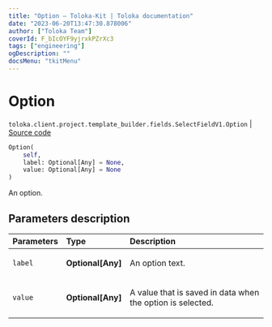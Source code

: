 ```yaml
---
title: "Option — Toloka-Kit | Toloka documentation"
date: "2023-06-20T13:47:30.878006"
author: ["Toloka Team"]
coverId: F_bIcOYF9yjrxkPZrXc3
tags: ["engineering"]
ogDescription: ""
docsMenu: "tkitMenu"
---
```


# Option

`toloka.client.project.template_builder.fields.SelectFieldV1.Option` | [Source code](https://github.com/Toloka/toloka-kit/blob/v1.2.0/src/client/project/template_builder/fields.py#L449)

```python
Option(
    self,
    label: Optional[Any] = None,
    value: Optional[Any] = None
)
```

An option.

## Parameters description

| Parameters | Type | Description |
| :----------| :----| :-----------|
`label`|**Optional\[Any\]**|<p>An option text.</p>
`value`|**Optional\[Any\]**|<p>A value that is saved in data when the option is selected.</p>